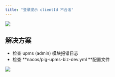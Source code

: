 ```yaml
---
title: "登录提示 clientId 不合法"
---
```


![](https://cdn.nlark.com/yuque/0/2022/png/283679/1663059509999-578396a5-d536-4c29-9969-a76ee40cc877.png)



## 解决方案
+ 检查 upms (admin) 模块报错日志
+ 检查 **nacos/pig-upms-biz-dev.yml **配置文件



![](https://cdn.nlark.com/yuque/0/2022/png/283679/1663059680544-54915e79-3d1d-4909-ab8e-8870617a225c.png)

